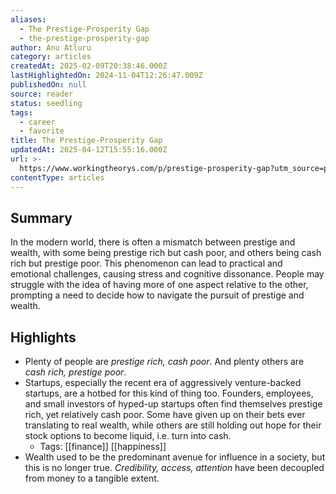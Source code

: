 ```yaml
---
aliases:
  - The Prestige-Prosperity Gap
  - the-prestige-prosperity-gap
author: Anu Atluru
category: articles
createdAt: 2025-02-09T20:38:46.000Z
lastHighlightedOn: 2024-11-04T12:26:47.009Z
publishedOn: null
source: reader
status: seedling
tags:
  - career
  - favorite
title: The Prestige-Prosperity Gap
updatedAt: 2025-04-12T15:55:16.000Z
url: >-
  https://www.workingtheorys.com/p/prestige-prosperity-gap?utm_source=post-email-title&publication_id=22717&post_id=145615583&utm_campaign=email-post-title&isFreemail=true&r=og9hp&triedRedirect=true&utm_medium=email
contentType: articles
---
```

## Summary

In the modern world, there is often a mismatch between prestige and wealth, with some being prestige rich but cash poor, and others being cash rich but prestige poor. This phenomenon can lead to practical and emotional challenges, causing stress and cognitive dissonance. People may struggle with the idea of having more of one aspect relative to the other, prompting a need to decide how to navigate the pursuit of prestige and wealth.

## Highlights

- Plenty of people are _prestige rich, cash poor_. And plenty others are _cash rich, prestige poor_.
- Startups, especially the recent era of aggressively venture-backed startups, are a hotbed for this kind of thing too. Founders, employees, and small investors of hyped-up startups often find themselves prestige rich, yet relatively cash poor. Some have given up on their bets ever translating to real wealth, while others are still holding out hope for their stock options to become liquid, i.e. turn into cash.
    - Tags: [[finance]] [[happiness]]
- Wealth used to be the predominant avenue for influence in a society, but this is no longer true. _Credibility, access, attention_ have been decoupled from money to a tangible extent.

